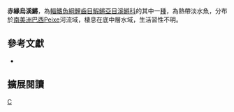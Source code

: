 {{Speciesbox 
| taxon = Melanorivulus rubromarginatus
| status = NE
| status_system = IUCN3.1
| authority =  [[Costa|Costa]], 2007
| synonyms = *''Rivulus rubromarginatus,Costa, 2007''
}}
'''赤緣烏溪鱂'''，為[[輻鰭魚綱|輻鰭魚綱]][[鯉齒目|鯉齒目]][[鰕鱂亞目|鰕鱂亞目]][[溪鱂科|溪鱂科]]的其中一[[種|種]]，為熱帶淡水魚，分布於[[南美洲|南美洲]][[巴西|巴西]]Peixe河流域，棲息在底中層水域，生活習性不明。

== 參考文獻 ==
*{{FishBase_species|genus=Melanorivulus|species=rubromarginatus|year=2014|month=9}}

== 擴展閱讀 ==
{{refbegin}}
{{wikispecies-inline|Melanorivulus rubromarginatus|赤緣烏溪鱂}}
{{refend}}
{{Taxonbar|from=Q5642565}}

[[Category:烏溪鱂屬|C]]


{{魚類小作品}}